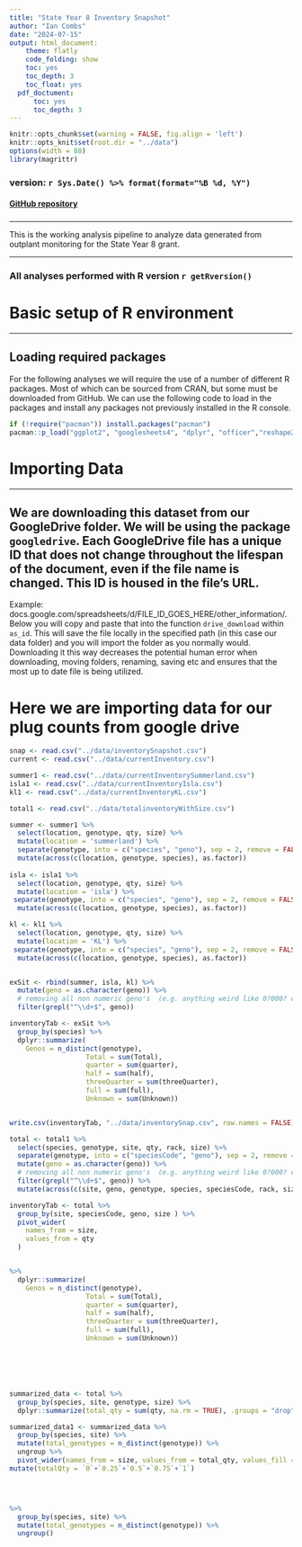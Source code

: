 ```yaml
---
title: "State Year 8 Inventory Snapshot"
author: "Ian Combs"
date: "2024-07-15"
output: html_document:
    theme: flatly
    code_folding: show
    toc: yes
    toc_depth: 3
    toc_float: yes
  pdf_doctument:
      toc: yes
      toc_depth: 3
---
```

```r
knitr::opts_chunk$set(warning = FALSE, fig.align = 'left')
knitr::opts_knit$set(root.dir = "../data")
options(width = 88)
library(magrittr)
```





### version: `r Sys.Date() %>% format(format="%B %d, %Y")`

<!-- this is where the DOI would go  [![DOI](https://zenodo.org/badge/DOI/10.5281/zenodo.3675991.svg)](https://doi.org/10.5281/zenodo.3675991)
-->


#### [GitHub repository](https://github.com/icombs2017/nfwfEdrMonitoring){target="_blank"}
###

***
This is the working analysis pipeline to analyze data generated from outplant monitoring for the State Year 8 grant.

***

### All analyses performed with R version `r getRversion()`


# Basic setup of R environment
***
## Loading required packages
For the following analyses we will require the use of a number of different R packages. Most of which can be sourced from CRAN, but some must be downloaded from GitHub. We can use the following code to load in the packages and install any packages not previously installed in the R console. 


```r
if (!require("pacman")) install.packages("pacman")
pacman::p_load("ggplot2", "googlesheets4", "dplyr", "officer","reshape2", "stringr", "flextable", "gridExtra", "ggpubr", "Rmisc", "rcompanion", "RColorBrewer", "googledrive", "gdata", "readxl", "DescTools","patchwork", "FSA", "rstatix", "tidyverse", "lme4", 'PMCRMplus', "EnvStats", "emmeans", "MuMIn", "sjstats", "lmerTest", "gargle", "FSA", "vegan", "gtools", "lubridate", "data.table", "forcats")

```


# Importing Data
***
## We are downloading this dataset from our GoogleDrive folder. We will be using the package `googledrive`. Each GoogleDrive file has a unique ID that does not change throughout the lifespan of the document, even if the file name is changed. This ID is housed in the file's URL. 
Example: docs.google.com/spreadsheets/d/FILE_ID_GOES_HERE/other_information/. Below you will copy and paste that into the function `drive_download` within `as_id`. This will save the file locally in the specified path (in this case our data folder) and you will import the folder as you normally would. Downloading it this way decreases the potential human error when downloading, moving folders, renaming, saving etc and ensures that the most up to date file is being utilized. 

# Here we are importing data for our plug counts from google drive

```r

snap <- read.csv("../data/inventorySnapshot.csv")
current <- read.csv("../data/currentInventory.csv")

summer1 <- read.csv("../data/currentInventorySummerland.csv")
isla1 <- read.csv("../data/currentInventoryIsla.csv")
kl1 <- read.csv("../data/currentInventoryKL.csv")

total1 <- read.csv("../data/totalinventoryWithSize.csv")


```


```r

summer <- summer1 %>% 
  select(location, genotype, qty, size) %>% 
  mutate(location = 'summerland') %>%
  separate(genotype, into = c("species", "geno"), sep = 2, remove = FALSE) %>% 
  mutate(across(c(location, genotype, species), as.factor))
  
isla <- isla1 %>% 
  select(location, genotype, qty, size) %>% 
  mutate(location = 'isla') %>%
 separate(genotype, into = c("species", "geno"), sep = 2, remove = FALSE) %>% 
  mutate(across(c(location, genotype, species), as.factor))

kl <- kl1 %>% 
  select(location, genotype, qty, size) %>% 
  mutate(location = 'KL') %>%
 separate(genotype, into = c("species", "geno"), sep = 2, remove = FALSE) %>% 
  mutate(across(c(location, genotype, species), as.factor))


exSit <- rbind(summer, isla, kl) %>%
  mutate(geno = as.character(geno)) %>% 
  # removing all non numeric geno's  (e.g. anything weird like 0?000? etc)
  filter(grepl("^\\d+$", geno))

inventoryTab <- exSit %>% 
  group_by(species) %>%
  dplyr::summarize(
    Genos = n_distinct(genotype),
                   Total = sum(Total),
                   quarter = sum(quarter),
                   half = sum(half),
                   threeQuarter = sum(threeQuarter),
                   full = sum(full),
                   Unknown = sum(Unknown))


write.csv(inventoryTab, "../data/inventorySnap.csv", row.names = FALSE)


```
```r


total <- total1 %>% 
  select(species, genotype, site, qty, rack, size) %>% 
  separate(genotype, into = c("speciesCode", "geno"), sep = 2, remove = FALSE) %>% 
  mutate(geno = as.character(geno)) %>% 
  # removing all non numeric geno's  (e.g. anything weird like 0?000? etc)
  filter(grepl("^\\d+$", geno)) %>% 
  mutate(across(c(site, geno, genotype, species, speciesCode, rack, size), as.factor))

inventoryTab <- total %>% 
  group_by(site, speciesCode, geno, size ) %>% 
  pivot_wider(
    names_from = size,
    values_from = qty
  )


%>%
  dplyr::summarize(
    Genos = n_distinct(genotype),
                   Total = sum(Total),
                   quarter = sum(quarter),
                   half = sum(half),
                   threeQuarter = sum(threeQuarter),
                   full = sum(full),
                   Unknown = sum(Unknown))






```

```r





```


```r
summarized_data <- total %>%
  group_by(species, site, genotype, size) %>%
  dplyr::summarize(total_qty = sum(qty, na.rm = TRUE), .groups = "drop")

summarized_data1 <- summarized_data %>% 
  group_by(species, site) %>% 
  mutate(total_genotypes = n_distinct(genotype)) %>% 
  ungroup %>% 
  pivot_wider(names_from = size, values_from = total_qty, values_fill = list(total_qty = 0)) %>% 
mutate(totalQty = `0`+`0.25`+`0.5`+`0.75`+`1`)




%>%
  group_by(species, site) %>%
  mutate(total_genotypes = n_distinct(genotype)) %>%
  ungroup()







```




